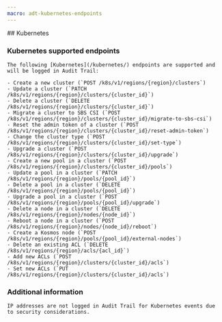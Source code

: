 ```yaml
---
macro: adt-kubernetes-endpoints
---
```


<Concept>
  ## Kubernetes

  ### Kubernetes supported endpoints

    The following [Kubernetes](/kubernetes/) endpoints are supported and will be logged in Audit Trail:

    - Create a new cluster (`POST /k8s/v1/regions/{region}/clusters`)
    - Update a cluster (`PATCH /k8s/v1/regions/{region}/clusters/{cluster_id}`)
    - Delete a cluster (`DELETE /k8s/v1/regions/{region}/clusters/{cluster_id}`)
    - Migrate a cluster to SBS CSI (`POST /k8s/v1/regions/{region}/clusters/{cluster_id}/migrate-to-sbs-csi`)
    - Reset the admin token of a cluster (`POST /k8s/v1/regions/{region}/clusters/{cluster_id}/reset-admin-token`)
    - Change the cluster type (`POST /k8s/v1/regions/{region}/clusters/{cluster_id}/set-type`)
    - Upgrade a cluster (`POST /k8s/v1/regions/{region}/clusters/{cluster_id}/upgrade`)
    - Create a new pool in a cluster (`POST /k8s/v1/regions/{region}/clusters/{cluster_id}/pools`)
    - Update a pool in a cluster (`PATCH /k8s/v1/regions/{region}/pools/{pool_id}`)
    - Delete a pool in a cluster (`DELETE /k8s/v1/regions/{region}/pools/{pool_id}`)
    - Upgrade a pool in a cluster (`POST /k8s/v1/regions/{region}/pools/{pool_id}/upgrade`)
    - Delete a node in a cluster (`DELETE /k8s/v1/regions/{region}/nodes/{node_id}`)
    - Reboot a node in a cluster (`POST /k8s/v1/regions/{region}/nodes/{node_id}/reboot`)
    - Create a Kosmos node (`POST /k8s/v1/regions/{region}/pools/{pool_id}/external-nodes`)
    - Delete an existing ACL (`DELETE /k8s/v1/regions/{region}/acls/{acl_id}`)
    - Add new ACLs (`POST /k8s/v1/regions/{region}/clusters/{cluster_id}/acls`)
    - Set new ACLs (`PUT /k8s/v1/regions/{region}/clusters/{cluster_id}/acls`)

  ### Additional information

    IP addresses are not logged in Audit Trail for Kubernetes events due to security considerations.
</Concept>